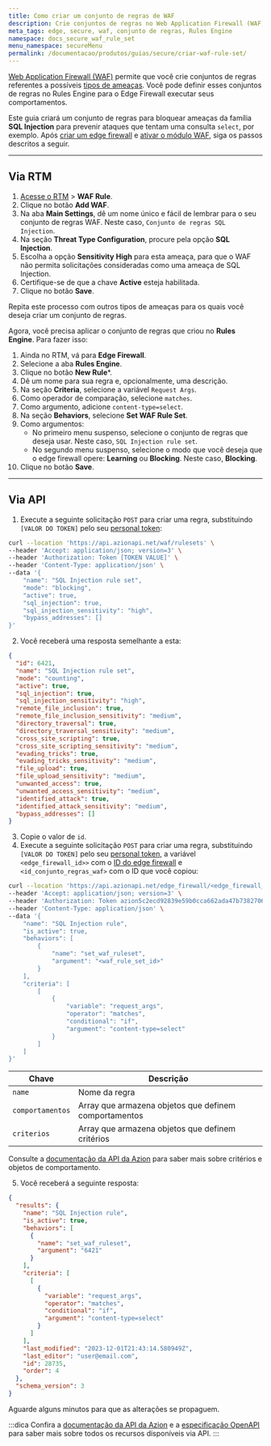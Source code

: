 ```yaml
---
title: Como criar um conjunto de regras de WAF
description: Crie conjuntos de regras no Web Application Firewall (WAF).
meta_tags: edge, secure, waf, conjunto de regras, Rules Engine
namespace: docs_secure_waf_rule_set
menu_namespace: secureMenu
permalink: /documentacao/produtos/guias/secure/criar-waf-rule-set/
---
```


[Web Application Firewall (WAF)](/pt-br/documentacao/produtos/edge-firewall/web-application-firewall/) permite que você crie conjuntos de regras referentes a possíveis [tipos de ameaças](/pt-br/documentacao/produtos/edge-firewall/web-application-firewall/#waf-main-settings). Você pode definir esses conjuntos de regras no Rules Engine para o Edge Firewall executar seus comportamentos.

Este guia criará um conjunto de regras para bloquear ameaças da família **SQL Injection** para prevenir ataques que tentam uma consulta `select`, por exemplo. Após [criar um edge firewall](/pt-br/documentacao/produtos/guias/secure/definir-configuracoes-principais/) e [ativar o módulo WAF](/pt-br/documentacao/produtos/guias/secure/definir-configuracoes-principais/#modulos), siga os passos descritos a seguir.

---

## Via RTM

1. [Acesse o RTM](/pt-br/documentacao/produtos/guias/como-acessar-o-rtm/) > **WAF Rule**.
2. Clique no botão **Add WAF**.
3. Na aba **Main Settings**, dê um nome único e fácil de lembrar para o seu conjunto de regras WAF. Neste caso, `Conjunto de regras SQL Injection`.
4. Na seção **Threat Type Configuration**, procure pela opção **SQL Injection**.
5. Escolha a opção **Sensitivity** **High** para esta ameaça, para que o WAF não permita solicitações consideradas como uma ameaça de SQL Injection.
6. Certifique-se de que a chave **Active** esteja habilitada.
7. Clique no botão **Save**.

Repita este processo com outros tipos de ameaças para os quais você deseja criar um conjunto de regras.

Agora, você precisa aplicar o conjunto de regras que criou no **Rules Engine**. Para fazer isso:

1. Ainda no RTM, vá para **Edge Firewall**.
2. Selecione a aba **Rules Engine**.
3. Clique no botão **New Rule***.
4. Dê um nome para sua regra e, opcionalmente, uma descrição.
5. Na seção **Criteria**, selecione a variável `Request Args`.
6. Como operador de comparação, selecione `matches`.
7. Como argumento, adicione `content-type=select`.
8. Na seção **Behaviors**, selecione **Set WAF Rule Set**.
9. Como argumentos:
    - No primeiro menu suspenso, selecione o conjunto de regras que deseja usar. Neste caso, `SQL Injection rule set`.
    - No segundo menu suspenso, selecione o modo que você deseja que o edge firewall opere: **Learning** ou **Blocking**. Neste caso, **Blocking**.
10. Clique no botão **Save**.

---

## Via API

1. Execute a seguinte solicitação `POST` para criar uma regra, substituindo `[VALOR DO TOKEN]` pelo seu [personal token](/pt-br/documentacao/produtos/guias/personal-tokens/):

```bash
curl --location 'https://api.azionapi.net/waf/rulesets' \
--header 'Accept: application/json; version=3' \
--header 'Authorization: Token [TOKEN VALUE]' \
--header 'Content-Type: application/json' \
--data '{
    "name": "SQL Injection rule set",
    "mode": "blocking",
    "active": true,
    "sql_injection": true,
    "sql_injection_sensitivity": "high",
    "bypass_addresses": []
}'
```

2. Você receberá uma resposta semelhante a esta:

```json
{
  "id": 6421,
  "name": "SQL Injection rule set",
  "mode": "counting",
  "active": true,
  "sql_injection": true,
  "sql_injection_sensitivity": "high",
  "remote_file_inclusion": true,
  "remote_file_inclusion_sensitivity": "medium",
  "directory_traversal": true,
  "directory_traversal_sensitivity": "medium",
  "cross_site_scripting": true,
  "cross_site_scripting_sensitivity": "medium",
  "evading_tricks": true,
  "evading_tricks_sensitivity": "medium",
  "file_upload": true,
  "file_upload_sensitivity": "medium",
  "unwanted_access": true,
  "unwanted_access_sensitivity": "medium",
  "identified_attack": true,
  "identified_attack_sensitivity": "medium",
  "bypass_addresses": []
}
```

3. Copie o valor de `id`.
4. Execute a seguinte solicitação `POST` para criar uma regra, substituindo `[VALOR DO TOKEN]` pelo seu [personal token](/pt-br/documentacao/produtos/guias/personal-tokens/), a variável `<edge_firewall_id>>` com o [ID do edge firewall](https://api.azion.com/#58376993-e0dd-4b51-9cd3-41d86122728f) e `<id_conjunto_regras_waf>` com o ID que você copiou:

```bash
curl --location 'https://api.azionapi.net/edge_firewall/<edge_firewall_id>/rules_engine' \
--header 'Accept: application/json; version=3' \
--header 'Authorization: Token azion5c2ecd92839e59b0cca662ada47b7382706' \
--header 'Content-Type: application/json' \
--data '{
    "name": "SQL Injection rule",
    "is_active": true,
    "behaviors": [
        {
            "name": "set_waf_ruleset",
            "argument": "<waf_rule_set_id>"
        }
    ],
    "criteria": [
        [
            {
                "variable": "request_args",
                "operator": "matches",
                "conditional": "if",
                "argument": "content-type=select"
            }
        ]
    ]
}'
```

| Chave | Descrição |
| --- | --- |
| `name` | Nome da regra |
| `comportamentos` | Array que armazena objetos que definem comportamentos |
| `criterios` | Array que armazena objetos que definem critérios |

Consulte a [documentação da API da Azion](https://api.azion.com/#ff2b221b-0054-407f-aad3-39cda3a9ed0f) para saber mais sobre critérios e objetos de comportamento.

5. Você receberá a seguinte resposta:

```json
{
  "results": {
    "name": "SQL Injection rule",
    "is_active": true,
    "behaviors": [
      {
        "name": "set_waf_ruleset",
        "argument": "6421"
      }
    ],
    "criteria": [
      [
        {
          "variable": "request_args",
          "operator": "matches",
          "conditional": "if",
          "argument": "content-type=select"
        }
      ]
    ],
    "last_modified": "2023-12-01T21:43:14.580949Z",
    "last_editor": "user@email.com",
    "id": 28735,
    "order": 4
  },
  "schema_version": 3
}
```

Aguarde alguns minutos para que as alterações se propaguem.

:::dica
Confira a [documentação da API da Azion](https://api.azion.com/) e a [especificação OpenAPI](https://github.com/aziontech/azionapi-openapi/) para saber mais sobre todos os recursos disponíveis via API.
:::